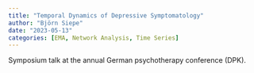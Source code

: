 ```yaml
---
title: "Temporal Dynamics of Depressive Symptomatology"
author: "Björn Siepe"
date: "2023-05-13"
categories: [EMA, Network Analysis, Time Series]
---
```


Symposium talk at the annual German psychotherapy conference (DPK).
